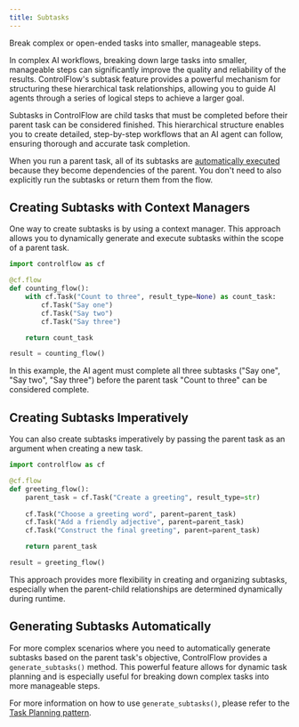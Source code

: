 ```yaml
---
title: Subtasks
---
```


<Tip>
Break complex or open-ended tasks into smaller, manageable steps.
</Tip>

In complex AI workflows, breaking down large tasks into smaller, manageable steps can significantly improve the quality and reliability of the results. ControlFlow's subtask feature provides a powerful mechanism for structuring these hierarchical task relationships, allowing you to guide AI agents through a series of logical steps to achieve a larger goal.

Subtasks in ControlFlow are child tasks that must be completed before their parent task can be considered finished. This hierarchical structure enables you to create detailed, step-by-step workflows that an AI agent can follow, ensuring thorough and accurate task completion.

<Note>

When you run a parent task, all of its subtasks are [automatically executed](/patterns/dependencies#automatic-execution-of-dependencies) because they become dependencies of the parent. You don't need to also explicitly run the subtasks or return them from the flow.

</Note>

## Creating Subtasks with Context Managers

One way to create subtasks is by using a context manager. This approach allows you to dynamically generate and execute subtasks within the scope of a parent task.

```python
import controlflow as cf

@cf.flow
def counting_flow():
    with cf.Task("Count to three", result_type=None) as count_task:
        cf.Task("Say one")
        cf.Task("Say two")
        cf.Task("Say three")

    return count_task

result = counting_flow()
```

In this example, the AI agent must complete all three subtasks ("Say one", "Say two", "Say three") before the parent task "Count to three" can be considered complete.

## Creating Subtasks Imperatively

You can also create subtasks imperatively by passing the parent task as an argument when creating a new task.

```python
import controlflow as cf

@cf.flow
def greeting_flow():
    parent_task = cf.Task("Create a greeting", result_type=str)
    
    cf.Task("Choose a greeting word", parent=parent_task)
    cf.Task("Add a friendly adjective", parent=parent_task)
    cf.Task("Construct the final greeting", parent=parent_task)

    return parent_task

result = greeting_flow()
```
This approach provides more flexibility in creating and organizing subtasks, especially when the parent-child relationships are determined dynamically during runtime.

## Generating Subtasks Automatically

For more complex scenarios where you need to automatically generate subtasks based on the parent task's objective, ControlFlow provides a `generate_subtasks()` method. This powerful feature allows for dynamic task planning and is especially useful for breaking down complex tasks into more manageable steps.

For more information on how to use `generate_subtasks()`, please refer to the [Task Planning pattern](/patterns/task-planning).
